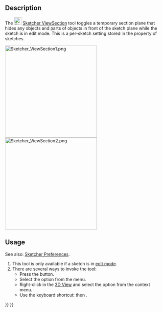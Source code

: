 <languages/>
<translate>

<!--T:9-->
{{Docnav
|[[Sketcher_ViewSketch|ViewSketch]]
|[[Sketcher_Grid|Grid]]
|[[Sketcher_Workbench|Sketcher]]
|IconL=Sketcher_ViewSketch.svg
|IconR=Sketcher_Grid.svg‎
|IconC=Workbench_Sketcher.svg
}}

<!--T:1-->
{{GuiCommand
|Name=Sketcher ViewSection
|MenuLocation=Sketch → Toggle Section View
|Workbenches=[[Sketcher_Workbench|Sketcher]]
|Shortcut={{KEY|Q}} {{KEY|S}}
|Version=0.18
}}

==Description== <!--T:2-->

<!--T:3-->
The [[Image:Sketcher_ViewSection.svg|24px]] [[Sketcher_ViewSection|Sketcher ViewSection]] tool toggles a temporary section plane that hides any objects and parts of objects in front of the sketch plane while the sketch is in edit mode. This is a per-sketch setting stored in the {{PropertyView|Section View}} property of sketches.

</translate>
[[File:Sketcher ViewSection1.png|300px]] [[File:Sketcher ViewSection2.png|300px]]
<translate>
<!--T:13-->
{{Caption|Partially hidden sketch and fully visible sketch}}

==Usage== <!--T:5-->

<!--T:14-->
See also: [[Sketcher_Preferences#Display|Sketcher Preferences]].

<!--T:6-->
# This tool is only available if a sketch is in [[Sketcher_EditSketch|edit mode]].
# There are several ways to invoke the tool:
#* Press the {{Button|[[Image:Sketcher_ViewSection.svg|16px]] [[Sketcher_ViewSection|Toggle Section View]]}} button.
#* Select the {{MenuCommand|Sketch → [[Image:Sketcher_ViewSection.svg|16px]] Toggle Section View}} option from the menu.
#* Right-click in the [[3D_View|3D View]] and select the {{MenuCommand|[[Image:Sketcher_ViewSection.svg|16px]] Toggle Section View}} option from the context menu.
#* Use the keyboard shortcut: {{KEY|Q}} then {{KEY|S}}.


<!--T:10-->
{{Docnav
|[[Sketcher_ViewSketch|ViewSketch]]
|[[Sketcher_Grid|Grid]]
|[[Sketcher_Workbench|Sketcher]]
|IconL=Sketcher_ViewSketch.svg
|IconR=Sketcher_Grid.svg‎
|IconC=Workbench_Sketcher.svg
}}

</translate>
{{Sketcher_Tools_navi{{#translation:}}}}
{{Userdocnavi{{#translation:}}}}